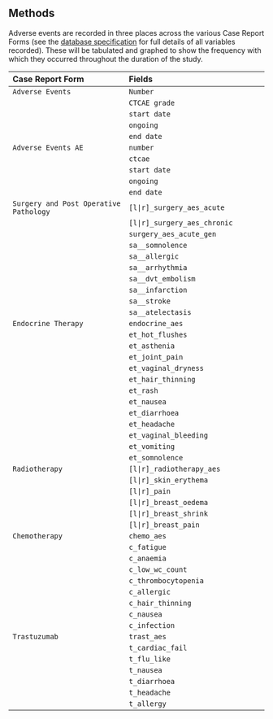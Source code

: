 ## Methods

Adverse events are recorded in three places across the various Case Report Forms (see the [database specification](https://docs.google.com/spreadsheets/d/1mi2BsSIDHnslnxtbm1tCUdvt-uJ883iEHO0QOt0wig8/edit#gid=0) for full details of all variables recorded).  These will be tabulated and graphed to show the frequency with which they occurred throughout the duration of the study.

| Case Report Form                | Fields                                |
|:--------------------------------|:--------------------------------------|
| `Adverse Events`                | `Number`                              |
|                                 | `CTCAE grade`                         |
|                                 | `start date`                          |
|                                 | `ongoing`                             |
|                                 | `end date`                            |
| `Adverse Events AE`             | `number`                              |
|                                 | `ctcae`                               |
|                                 | `start date`                          |
|                                 | `ongoing`                             |
|                                 | `end date`                            |
|`Surgery and Post Operative Pathology` | `[l|r]_surgery_aes_acute`       |
|                                 | `[l|r]_surgery_aes_chronic`           |
|                                 | `surgery_aes_acute_gen`               |
|                                 | `sa__somnolence`                      |
|                                 | `sa__allergic`                        |
|                                 | `sa__arrhythmia`                      |
|                                 | `sa__dvt_embolism`                    |
|                                 | `sa__infarction`                      |
|                                 | `sa__stroke`                          |
|                                 | `sa__atelectasis`                     |
| `Endocrine Therapy`             | `endocrine_aes`                       |
|                                 | `et_hot_flushes`                      |
|                                 | `et_asthenia`                         |
|                                 | `et_joint_pain`                       |
|                                 | `et_vaginal_dryness`                  |
|                                 | `et_hair_thinning`                    |
|                                 | `et_rash`                             |
|                                 | `et_nausea`                           |
|                                 | `et_diarrhoea`                        |
|                                 | `et_headache`                         |
|                                 | `et_vaginal_bleeding`                 |
|                                 | `et_vomiting`                         |
|                                 | `et_somnolence`                       |
| `Radiotherapy`                  | `[l|r]_radiotherapy_aes`              |
|                                 | `[l|r]_skin_erythema`                 |
|                                 | `[l|r]_pain`                          |
|                                 | `[l|r]_breast_oedema`                 |
|                                 | `[l|r]_breast_shrink`                 |
|                                 | `[l|r]_breast_pain`                   |
| `Chemotherapy`                  | `chemo_aes`                           |
|                                 | `c_fatigue`                           |
|                                 | `c_anaemia`                           |
|                                 | `c_low_wc_count`                      |
|                                 | `c_thrombocytopenia`                  |
|                                 | `c_allergic`                          |
|                                 | `c_hair_thinning`                     |
|                                 | `c_nausea`                            |
|                                 | `c_infection`                         |
| `Trastuzumab`                   | `trast_aes`                           |
|                                 | `t_cardiac_fail`                      |
|                                 | `t_flu_like`                          |
|                                 | `t_nausea`                            |
|                                 | `t_diarrhoea`                         |
|                                 | `t_headache`                          |
|                                 | `t_allergy`                           |
